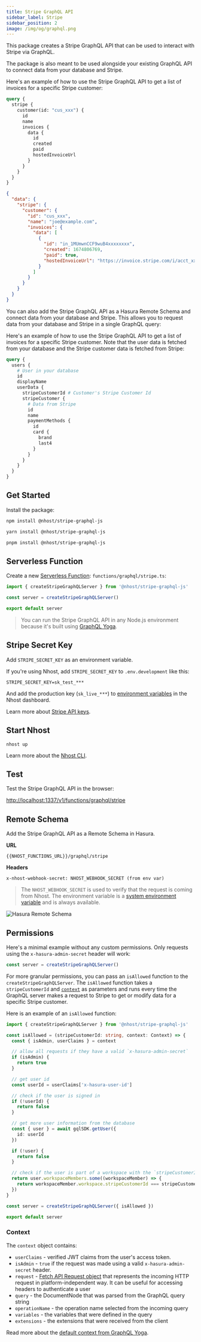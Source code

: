 ```yaml
---
title: Stripe GraphQL API
sidebar_label: Stripe
sidebar_position: 2
image: /img/og/graphql.png
---
```



This package creates a Stripe GraphQL API that can be used to interact with Stripe via GraphQL.

The package is also meant to be used alongside your existing GraphQL API to connect data from your database and Stripe.

Here's an example of how to use the Stripe GraphQL API to get a list of invoices for a specific Stripe customer:

<Tabs >
  <TabItem value="request" label="Request" default>

```graphql
query {
  stripe {
    customer(id: "cus_xxx") {
      id
      name
      invoices {
        data {
          id
          created
          paid
          hostedInvoiceUrl
        }
      }
    }
  }
}
```

  </TabItem>
  <TabItem value="response" label="Response">

```json
{
  "data": {
    "stripe": {
      "customer": {
        "id": "cus_xxx",
        "name": "joe@example.com",
        "invoices": {
          "data": [
            {
              "id": "in_1MUmwnCCF9wuB4xxxxxxxx",
              "created": 1674806769,
              "paid": true,
              "hostedInvoiceUrl": "https://invoice.stripe.com/i/acct_xxxxxxx/test_YWNjdF8xS25xV1lDQ0Y5d3VCNGZYLF9ORkhWxxxxxxxxxxxx?s=ap"
            }
          ]
        }
      }
    }
  }
}
```

  </TabItem>
</Tabs>

You can also add the Stripe GraphQL API as a Hasura Remote Schema and connect data from your database and Stripe. This allows you to request data from your database and Stripe in a single GraphQL query:

Here's an example of how to use the Stripe GraphQL API to get a list of invoices for a specific Stripe customer. Note that the user data is fetched from your database and the Stripe customer data is fetched from Stripe:

```graphql
query {
  users {
    # User in your database
    id
    displayName
    userData {
      stripeCustomerId # Customer's Stripe Customer Id
      stripeCustomer {
        # Data from Stripe
        id
        name
        paymentMethods {
          id
          card {
            brand
            last4
          }
        }
      }
    }
  }
}
```

## Get Started

Install the package:

<Tabs groupId="package-manager">
  <TabItem value="npm" label="npm" default>

```bash
npm install @nhost/stripe-graphql-js
```

  </TabItem>
  <TabItem value="yarn" label="Yarn">

```bash
yarn install @nhost/stripe-graphql-js
```

  </TabItem>
  <TabItem value="pnpm" label="pnpm">

```bash
pnpm install @nhost/stripe-graphql-js
```

  </TabItem>
</Tabs>

## Serverless Function

Create a new [Serverless Function](/platform/serverless-functions): `functions/graphql/stripe.ts`:

```ts
import { createStripeGraphQLServer } from '@nhost/stripe-graphql-js'

const server = createStripeGraphQLServer()

export default server
```

> You can run the Stripe GraphQL API in any Node.js environment because it's built using [GraphQL Yoga](https://github.com/dotansimha/graphql-yoga).

## Stripe Secret Key

Add `STRIPE_SECRET_KEY` as an environment variable.

If you're using Nhost, add `STRIPE_SECRET_KEY` to `.env.development` like this:

```
STRIPE_SECRET_KEY=sk_test_***
```

And add the production key (`sk_live_***`) to [environment variables](/platform/environment-variables) in the Nhost dashboard.

Learn more about [Stripe API keys](https://stripe.com/docs/keys#obtain-api-keys).

## Start Nhost

```
nhost up
```

Learn more about the [Nhost CLI](/platform/cli).

## Test

Test the Stripe GraphQL API in the browser:

[http://localhost:1337/v1/functions/graphql/stripe](http://localhost:1337/v1/functions/graphql/stripe)

## Remote Schema

Add the Stripe GraphQL API as a Remote Schema in Hasura.

**URL**

```
{{NHOST_FUNCTIONS_URL}}/graphql/stripe
```

**Headers**

```
x-nhost-webhook-secret: NHOST_WEBHOOK_SECRET (from env var)
```

> The `NHOST_WEBHOOK_SECRET` is used to verify that the request is coming from Nhost. The environment variable is a [system environment variable](/platform/environment-variables#system-environment-variables) and is always available.

![Hasura Remote Schema](/img/graphql/remote-schemas/stripe/remote-schema.png)

## Permissions

Here's a minimal example without any custom permissions. Only requests using the `x-hasura-admin-secret` header will work:

```js
const server = createStripeGraphQLServer()
```

For more granular permissions, you can pass an `isAllowed` function to the `createStripeGraphQLServer`. The `isAllowed` function takes a `stripeCustomerId` and [`context`](#context) as parameters and runs every time the GraphQL server makes a request to Stripe to get or modify data for a specific Stripe customer.

Here is an example of an `isAllowed` function:

```ts
import { createStripeGraphQLServer } from '@nhost/stripe-graphql-js'

const isAllowed = (stripeCustomerId: string, context: Context) => {
  const { isAdmin, userClaims } = context

  // allow all requests if they have a valid `x-hasura-admin-secret`
  if (isAdmin) {
    return true
  }

  // get user id
  const userId = userClaims['x-hasura-user-id']

  // check if the user is signed in
  if (!userId) {
    return false
  }

  // get more user information from the database
  const { user } = await gqlSDK.getUser({
    id: userId
  })

  if (!user) {
    return false
  }

  // check if the user is part of a workspace with the `stripeCustomerId`
  return user.workspaceMembers.some((workspaceMember) => {
    return workspaceMember.workspace.stripeCustomerId === stripeCustomerId
  })
}

const server = createStripeGraphQLServer({ isAllowed })

export default server
```

### Context

The `context` object contains:

- `userClaims` - verified JWT claims from the user's access token.
- `isAdmin` - `true` if the request was made using a valid `x-hasura-admin-secret` header.
- `request` - [Fetch API Request object](https://developer.mozilla.org/en-US/docs/Web/API/Request) that represents the incoming HTTP request in platform-independent way. It can be useful for accessing headers to authenticate a user
- `query` - the DocumentNode that was parsed from the GraphQL query string
- `operationName` - the operation name selected from the incoming query
- `variables` - the variables that were defined in the query
- `extensions` - the extensions that were received from the client

Read more about the [default context from GraphQL Yoga](https://www.the-guild.dev/graphql/yoga-server/docs/features/context#default-context).
